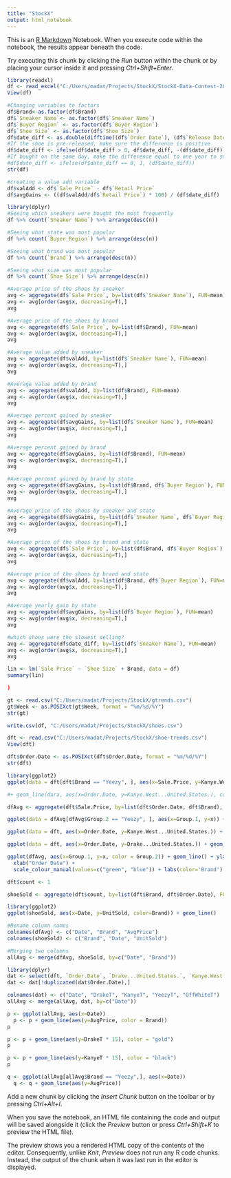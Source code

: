 ```yaml
---
title: "StockX"
output: html_notebook
---
```


This is an [R Markdown](http://rmarkdown.rstudio.com) Notebook. When you execute code within the notebook, the results appear beneath the code. 

Try executing this chunk by clicking the *Run* button within the chunk or by placing your cursor inside it and pressing *Ctrl+Shift+Enter*. 

```r
library(readxl)
df <- read_excel("C:/Users/madat/Projects/StockX/StockX-Data-Contest-2019-3.xlsx")
View(df)
```

```r
#Changing variables to factors
df$Brand<-as.factor(df$Brand)
df$`Sneaker Name`<- as.factor(df$`Sneaker Name`)
df$`Buyer Region` <- as.factor(df$`Buyer Region`)
df$`Shoe Size` <- as.factor(df$`Shoe Size`)
df$date_diff <- as.double(difftime((df$`Order Date`), (df$`Release Date`), units = "days")/365)
#If the shoe is pre-released, make sure the difference is positive 
df$date_diff <- ifelse(df$date_diff > 0, df$date_diff, -(df$date_diff))
#If bought on the same day, make the difference equal to one year to smooth calculations
#df$date_diff <- ifelse(df$date_diff == 0, 1, (df$date_diff))
str(df)
```

```r
#creating a value add variable
df$valAdd <- df$`Sale Price` - df$`Retail Price`
df$avgGains <- ((df$valAdd/df$`Retail Price`) * 100) / (df$date_diff)
```

```r
library(dplyr)
#Seeing which sneakers were bought the most frequently
df %>% count(`Sneaker Name`) %>% arrange(desc(n))
```
```r
#Seeing what state was most popular
df %>% count(`Buyer Region`) %>% arrange(desc(n))
```
```r
#Seeing what brand was most popular
df %>% count(`Brand`) %>% arrange(desc(n))
```
```r
#Seeing what size was most popular
df %>% count(`Shoe Size`) %>% arrange(desc(n))
```
```r
#Average price of the shoes by sneaker
avg <- aggregate(df$`Sale Price`, by=list(df$`Sneaker Name`), FUN=mean) 
avg <- avg[order(avg$x, decreasing=T),]
avg
```
```r
#Average price of the shoes by brand
avg <- aggregate(df$`Sale Price`, by=list(df$Brand), FUN=mean) 
avg <- avg[order(avg$x, decreasing=T),]
avg
```
```r
#Average value added by sneaker
avg <- aggregate(df$valAdd, by=list(df$`Sneaker Name`), FUN=mean) 
avg <- avg[order(avg$x, decreasing=T),]
avg
```

```r
#Average value added by brand
avg <- aggregate(df$valAdd, by=list(df$Brand), FUN=mean) 
avg <- avg[order(avg$x, decreasing=T),]
avg
```
```r
#Average percent gained by sneaker
avg <- aggregate(df$avgGains, by=list(df$`Sneaker Name`), FUN=mean) 
avg <- avg[order(avg$x, decreasing=T),]
avg
```
```r
#Average percent gained by brand 
avg <- aggregate(df$avgGains, by=list(df$Brand), FUN=mean) 
avg <- avg[order(avg$x, decreasing=T),]
avg
```
```r
#Average percent gained by brand by state
avg <- aggregate(df$avgGains, by=list(df$Brand, df$`Buyer Region`), FUN=mean) 
avg <- avg[order(avg$x, decreasing=T),]
avg
```

```r
#Average price of the shoes by sneaker and state
avg <- aggregate(df$avgGains, by=list(df$`Sneaker Name`, df$`Buyer Region`), FUN=mean) 
avg <- avg[order(avg$x, decreasing=T),]
avg
```

```r
#Average price of the shoes by brand and state
avg <- aggregate(df$`Sale Price`, by=list(df$Brand, df$`Buyer Region`), FUN=mean) 
avg <- avg[order(avg$x, decreasing=T),]
avg
```
```r
#Average price of the shoes by brand and state
avg <- aggregate(df$valAdd, by=list(df$Brand, df$`Buyer Region`), FUN=mean) 
avg <- avg[order(avg$x, decreasing=T),]
avg
```

```r
#Average yearly gain by state
avg <- aggregate(df$avgGains, by=list(df$`Buyer Region`), FUN=mean) 
avg <- avg[order(avg$x, decreasing=T),]
avg
```
```r
#which shoes were the slowest selling?
avg <- aggregate(df$date_diff, by=list(df$`Sneaker Name`), FUN=mean) 
avg <- avg[order(avg$x, decreasing=T),]
avg
```


```r
lin <- lm(`Sale Price` ~ `Shoe Size` + Brand, data = df)
summary(lin)
```
```r
)
```

```r
gt <- read.csv("C:/Users/madat/Projects/StockX/gtrends.csv")
gt$Week <- as.POSIXct(gt$Week, format = "%m/%d/%Y")
str(gt)
```
```r
write.csv(df, "C:/Users/madat/Projects/StockX/shoes.csv")
```

```r
dft <- read.csv("C:/Users/madat/Projects/StockX/shoe-trends.csv")
View(dft)
```
```r
dft$Order.Date <- as.POSIXct(dft$Order.Date, format = "%m/%d/%Y")
str(dft)
```
```r
library(ggplot2)
ggplot(data = dft[dft$Brand == "Yeezy", ], aes(x=Sale.Price, y=Kanye.West...United.States.)) + geom_point()

#+ geom_line(dara, aes(x=Order.Date, y=Kanye.West...United.States.), color = "red") + geom_line(dft, aes(x = Order.Date, y=))
```
```r
dfAvg <- aggregate(dft$Sale.Price, by=list(dft$Order.Date, dft$Brand), FUN=mean)
```

```r
ggplot(data = dfAvg[dfAvg$Group.2 == "Yeezy", ], aes(x=Group.1, y=x)) + geom_line()
```
```r
ggplot(data = dft, aes(x=Order.Date, y=Kanye.West...United.States.)) + geom_line(color="orange") + geom_line(data = dft, aes(x=Order.Date, y=Drake...United.States.), color="blue") + xlab(label = "Date") + ylab(label = "Frequency of Trends")
```
```r
ggplot(data = dft, aes(x=Order.Date, y=Drake...United.States.)) + geom_line() + xlab(label = "Date") + ylab(label = "Drake")
```

```r
ggplot(dfAvg, aes(x=Group.1, y=x, color = Group.2)) + geom_line() + ylab(label="Average Daily Sale Price") + 
  xlab("Order Date") + 
  scale_colour_manual(values=c("green", "blue")) + labs(color='Brand') 
```
```r
dft$count <- 1
```

```r
shoeSold <- aggregate(dft$count, by=list(dft$Brand, dft$Order.Date), FUN=sum)
```

```r
library(ggplot2)
ggplot(shoeSold, aes(x=Date, y=UnitSold, color=Brand)) + geom_line()
```
```r
#Rename column names
colnames(dfAvg) <- c("Date", "Brand", "AvgPrice")
colnames(shoeSold) <- c("Brand", "Date", "UnitSold")
```

```r
#Merging two columns
allAvg <- merge(dfAvg, shoeSold, by=c("Date", "Brand"))
```

```r
library(dplyr)
dat <- select(dft, `Order.Date`, `Drake...United.States.`, `Kanye.West...United.States.`, `Adidas.Yeezy...United.States.`, `Off.White...United.States.`)
dat <- dat[!duplicated(dat$Order.Date),]
```

```r
colnames(dat) <- c("Date", "DrakeT", "KanyeT", "YeezyT", "OffWhiteT")
allAvg <- merge(allAvg, dat, by=c("Date")) 
```

```r
p <- ggplot(allAvg, aes(x=Date))
  p <- p + geom_line(aes(y=AvgPrice, color = Brand))
p
```
```r
p <- p + geom_line(aes(y=DrakeT * 15), color = "gold")
p
```
```r
p <- p + geom_line(aes(y=KanyeT * 15), color = "black")
p
```
```r
q <- ggplot(allAvg[allAvg$Brand == "Yeezy",], aes(x=Date))
  q <- q + geom_line(aes(y=AvgPrice))
```


Add a new chunk by clicking the *Insert Chunk* button on the toolbar or by pressing *Ctrl+Alt+I*.

When you save the notebook, an HTML file containing the code and output will be saved alongside it (click the *Preview* button or press *Ctrl+Shift+K* to preview the HTML file).

The preview shows you a rendered HTML copy of the contents of the editor. Consequently, unlike *Knit*, *Preview* does not run any R code chunks. Instead, the output of the chunk when it was last run in the editor is displayed.
